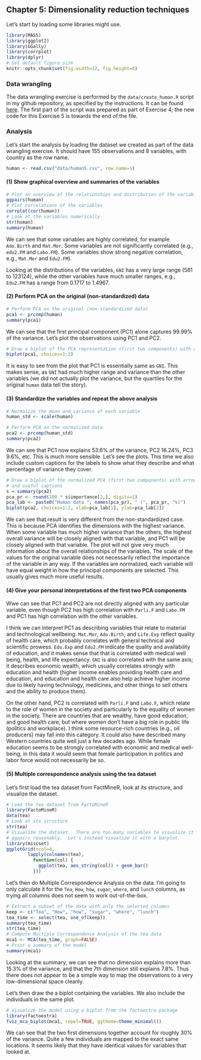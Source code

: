 ## Chapter 5: Dimensionality reduction techniques

Let's start by loading some libraries might use.
```r
library(MASS)
library(ggplot2)
library(GGally)
library(corrplot)
library(dplyr)
# Set default figure size
knitr::opts_chunk$set(fig.width=12, fig.height=8)
```

### Data wrangling

The data wrangling exercise is performed by the
``data/create_human.R`` script in my github repository, as specified
by the instructions.  It can be found
[here](https://github.com/tatuylonen/IODS-project/blob/master/data/create_human.R).
The first part of the script was prepared as part of Exercise 4; the
new code for this Exercise 5 is towards the end of the file.

### Analysis

Let's start the analysis by loading the dataset we created as part of
the data wrangling exercise.  It should have 155 observations and 8
variables, with country as the row name.

```r
human <- read.csv("data/human5.csv", row.name=1)
```

#### (1) Show graphical overview and summaries of the variables
```r
# Plot an overview of the relationships and distribution of the variables
ggpairs(human)
# Plot correlations of the variables
corrplot(cor(human))
# Look at the variables numerically
str(human)
summary(human)
```

We can see that some variables are highly correlated, for example
``Ado.Birth`` and ``Mat.Mor``.  Some variables are not significantly
correlated (e.g., ``edu2.FM`` and ``Labo.FM``).  Some variables show
strong negative correlation, e.g., ``Mat.Mor`` and ``Edu2.FM``).

Looking at the distributions of the variables, ``GNI`` has a very
large range (581 to 123124), while the other variables have much
smaller ranges, e.g., ``Edu2.FM`` has a range from 0.1717 to 1.4967.

#### (2) Perform PCA on the original (non-standardized) data

```r
# Perform PCA on the original (non-standardized data)
pca1 <- prcomp(human)
summary(pca1)
```

We can see that the first principal component (PC1) alone captures 99.99% of the
variance.  Let's plot the observations using PC1 and PC2.

```r
# Draw a biplot of the PCA representation (first two components) with arrows
biplot(pca1, choices=1:2)
```

It is easy to see from the plot that PC1 is essentially same as ``GNI``.
This makes sense, as ``GNI`` had much higher range and variance than the
other variables (we did not actually plot the variance, but the
quartiles for the original ``human`` data tell the story).

#### (3) Standardize the variables and repeat the above analysis

```r
# Normalize the mean and variance of each variable
human_std <- scale(human)

# Perform PCA on the normalized data
pca2 <- prcomp(human_std)
summary(pca2)
```

We can see that PC1 now explains 53.6% of the variance, PC2 16.24%,
PC3 9.6%, etc.  This is much more sensible.  Let's see the plots.
This time we also include custom captions for the labels to show what they
describe and what percentage of variance they cover.

```r
# Draw a biplot of the normalized PCA (first two components) with arrows and
# and useful captions
s = summary(pca2)
pca_pr <- round(100 * s$importance[2,], digits=1)
pca_lab <- paste0("Human data ", names(pca_pr), " (", pca_pr, "%)")
biplot(pca2, choices=1:2, xlab=pca_lab[1], ylab=pca_lab[2])
```

We can see that result is very different from the non-standardized
case.  This is because PCA identifies the dimensions with the highest
variance.  When some variable has much higher variance than the
others, the highest overall variance will be closely aligned with that
variable, and PC1 will be closely aligned with that variable.  The
plot will not give very much information about the overall
relationships of the variables.  The scale of the values for the
original variable does not necessarily reflect the importance of the
variable in any way.  If the variables are normalized, each variable
will have equal weight in how the principal components are selected.
This usually gives much more useful results.

#### (4) Give your personal interpretations of the first two PCA components

Wwe can see that PC1 and PC2 are not directly aligned with any
particular variable, even though PC2 has high correlation with
``Parli.F`` and ``Labo.FM`` and PC1 has high correlation with the
other variables.

I think we can interpret PC1 as describing variables that relate to
material and technological wellbeing.  ``Mat.Mor``, ``Ado.Birth``, and
``Life.Exp`` reflect quality of health care, which probably correlates
with general technical and scientific prowess.  ``Edu.Exp`` and
``Edu2.FM`` indicate the quality and availability of education, and it
makes sense that that is correlated with medical well being, health,
and life expectancy.  ``GNI`` is also correlated with the same axis;
it describes economic wealth, which usually correlates strongly with
education and health (higher income enables providing health care and
education, and education and health care also help achieve higher
income due to likely having technology, medicines, and other things to
sell others and the ability to produce them).

On the other hand, PC2 is correlated with ``Parli.F`` and ``Labo.F``,
which relate to the role of women in the society and particularly to
the equality of women in the society.  There are countries that are
wealthy, have good education, and good health care, but where women
don't have a big role in public life (politics and workplace).  I
think some resource-rich countries (e.g., oil producers) may fall into
this category.  It could also have described many Western countries
quite well just a few decades ago.  While female education seems to be
strongly correlated with economic and medical well-being, in this data
it would seem that female participation in politics and labor force
would not necessarily be so.

#### (5) Multiple correspondence analysis using the tea dataset

Let's first load the tea dataset from FactMineR, look at its
structure, and visualize the dataset.

```r
# Load the tea dataset from FactoMineR
library(FactoMineR)
data(tea)
# Look at its structure
str(tea)
# Visualize the dataset.  There are too many variables to visualize it using
# ggpairs reasonably.  Let's instead visualize it with a barplot.
library(miscset)
ggplotGrid(ncol=4,
        lapply(colnames(tea),
          function(col) {
            ggplot(tea, aes_string(col)) + geom_bar()
          }))
```

Let's then do Multiple Correspondence Analysis on the data.  I'm going
to only calculate it for the ``Tea``, ``How``, ``how``, ``sugar``,
``where``, and ``lunch`` columns, as trying all columns does not seem
to work out-of-the-box.

```r
# Extract a subset of the data with only the selected columns
keep <- c("Tea", "How", "how", "sugar", "where", "lunch")
tea_time <- select(tea, one_of(keep))
summary(tea_time)
str(tea_time)
# Compute Multiple Correspondence Analysis of the tea data
mca1 <- MCA(tea_time, graph=FALSE)
# Print a summary of the model
summary(mca1)
```

Looking at the summary, we can see that no dimension explains more
than 15.3% of the variance, and that the 7th dimension still explains
7.8%.  Thus there does not appear to be a simple way to map the
observations to a very low-dimensional space cleanly.

Let's then draw the a biplot containing the variables.  We also
include the individuals in the same plot.

```r
# Visualize the model using a biplot from the factoextra package
library(factoextra)
fviz_mca_biplot(mca1, repel=TRUE, ggtheme=theme_minimal())
```

We can see that the two first dimensions together account for roughly
30% of the variance.  Quite a few individuals are mapped to the exact
same locations.  It seems likely that they have identical values for
variables that looked at.